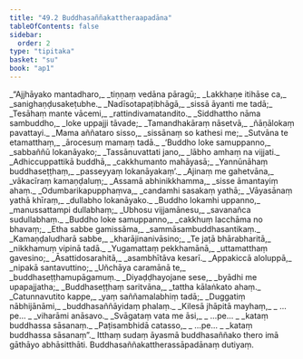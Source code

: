 ```yaml
---
title: "49.2 Buddhasaññakattheraapadāna"
tableOfContents: false
sidebar:
  order: 2
type: "tipitaka"
basket: "su"
book: "ap1"
---
```



<DynamicBreadcrumb />

<Division number="9" book="ap1" bookNo="20" page="429">

<Paragraph number="6195" type="verses" book="ap1">
_“Ajjhāyako mantadharo,_  
_tiṇṇaṃ vedāna pāragū;_  
_Lakkhaṇe itihāse ca,_  
_sanighaṇḍusakeṭubhe._  

</Paragraph>

</Division>
<Division number="10" book="ap1" bookNo="20" page="429">

<Paragraph number="6196" type="verses" book="ap1">
_Nadīsotapaṭibhāgā,_  
_sissā āyanti me tadā;_  
_Tesāhaṃ mante vācemi,_  
_rattindivamatandito._  

</Paragraph>

</Division>
<Division number="11" book="ap1" bookNo="20" page="429">

<Paragraph number="6197" type="verses" book="ap1">
_Siddhattho nāma sambuddho,_  
_loke uppajji tāvade;_  
_Tamandhakāraṃ nāsetvā,_  
_ñāṇālokaṃ pavattayi._  

</Paragraph>

</Division>
<Division number="12" book="ap1" bookNo="20" page="430">

<Paragraph number="6198" type="verses" book="ap1">
_Mama aññataro sisso,_  
_sissānaṃ so kathesi me;_  
_Sutvāna te etamatthaṃ,_  
_ārocesuṃ mamaṃ tadā._  

</Paragraph>

</Division>
<Division number="13" book="ap1" bookNo="20" page="430">

<Paragraph number="6199" type="verses" book="ap1">
_‘Buddho loke samuppanno,_  
_sabbaññū lokanāyako;_  
_Tassānuvattati jano,_  
_lābho amhaṃ na vijjati._  

</Paragraph>

</Division>
<Division number="14" book="ap1" bookNo="20" page="430">

<Paragraph number="6200" type="verses" book="ap1">
_Adhiccuppattikā buddhā,_  
_cakkhumanto mahāyasā;_  
_Yannūnāhaṃ buddhaseṭṭhaṃ,_  
_passeyyaṃ lokanāyakaṃ’._  

</Paragraph>

</Division>
<Division number="15" book="ap1" bookNo="20" page="430">

<Paragraph number="6201" type="verses" book="ap1">
_Ajinaṃ me gahetvāna,_  
_vākacīraṃ kamaṇḍaluṃ;_  
_Assamā abhinikkhamma,_  
_sisse āmantayiṃ ahaṃ._  

</Paragraph>

</Division>
<Division number="16" book="ap1" bookNo="20" page="430">

<Paragraph number="6202" type="verses" book="ap1">
_Odumbarikapupphaṃva,_  
_candamhi sasakaṃ yathā;_  
_Vāyasānaṃ yathā khīraṃ,_  
_dullabho lokanāyako._  

</Paragraph>

</Division>
<Division number="17" book="ap1" bookNo="20" page="430">

<Paragraph number="6203" type="verses" book="ap1">
_Buddho lokamhi uppanno,_  
_manussattampi dullabhaṃ;_  
_Ubhosu vijjamānesu,_  
_savanañca sudullabhaṃ._  

</Paragraph>

</Division>
<Division number="18" book="ap1" bookNo="20" page="430">

<Paragraph number="6204" type="verses" book="ap1">
_Buddho loke samuppanno,_  
_cakkhuṃ lacchāma no bhavaṃ;_  
_Etha sabbe gamissāma,_  
_sammāsambuddhasantikaṃ._  

</Paragraph>

</Division>
<Division number="19" book="ap1" bookNo="20" page="430">

<Paragraph number="6205" type="verses" book="ap1">
_Kamaṇḍaludharā sabbe,_  
_kharājinanivāsino;_  
_Te jaṭā bhārabharitā,_  
_nikkhamuṃ vipinā tadā._  

</Paragraph>

</Division>
<Division number="20" book="ap1" bookNo="20" page="430">

<Paragraph number="6206" type="verses" book="ap1">
_Yugamattaṃ pekkhamānā,_  
_uttamatthaṃ gavesino;_  
_Āsattidosarahitā,_  
_asambhītāva kesarī._  

</Paragraph>

</Division>
<Division number="21" book="ap1" bookNo="20" page="430">

<Paragraph number="6207" type="verses" book="ap1">
_Appakiccā aloluppā,_  
_nipakā santavuttino;_  
_Uñchāya caramānā te,_  
_buddhaseṭṭhamupāgamuṃ._  

</Paragraph>

</Division>
<Division number="22" book="ap1" bookNo="20" page="430">

<Paragraph number="6208" type="verses" book="ap1">
_Diyaḍḍhayojane sese,_  
_byādhi me upapajjatha;_  
_Buddhaseṭṭhaṃ saritvāna,_  
_tattha kālaṅkato ahaṃ._  

</Paragraph>

</Division>
<Division number="23" book="ap1" bookNo="20" page="430">

<Paragraph number="6209" type="verses" book="ap1">
_Catunnavutito kappe,_  
_yaṃ saññamalabhiṃ tadā;_  
_Duggatiṃ nābhijānāmi,_  
_buddhasaññāyidaṃ phalaṃ._  

</Paragraph>

</Division>
<Division number="24" book="ap1" bookNo="20" page="431">

<Paragraph number="6210" type="verses" book="ap1">
_Kilesā jhāpitā mayhaṃ,_  
_ …pe… _  
_viharāmi anāsavo._  

</Paragraph>

</Division>
<Division number="25" book="ap1" bookNo="20" page="431">

<Paragraph number="6211" type="verses" book="ap1">
_Svāgataṃ vata me āsi,_  
_ …pe… _  
_kataṃ buddhassa sāsanaṃ._  

</Paragraph>

</Division>
<Division number="26" book="ap1" bookNo="20" page="431">

<Paragraph number="6212" type="verses" book="ap1">
_Paṭisambhidā catasso,_  
_ …pe… _  
_kataṃ buddhassa sāsanaṃ”._  

</Paragraph>

<Paragraph number="6213" book="ap1">
Itthaṃ sudaṃ āyasmā buddhasaññako thero imā gāthāyo abhāsitthāti.

</Paragraph>
</Division>

<Paragraph number="6214" type="center" book="ap1">
Buddhasaññakattherassāpadānaṃ dutiyaṃ.
</Paragraph>